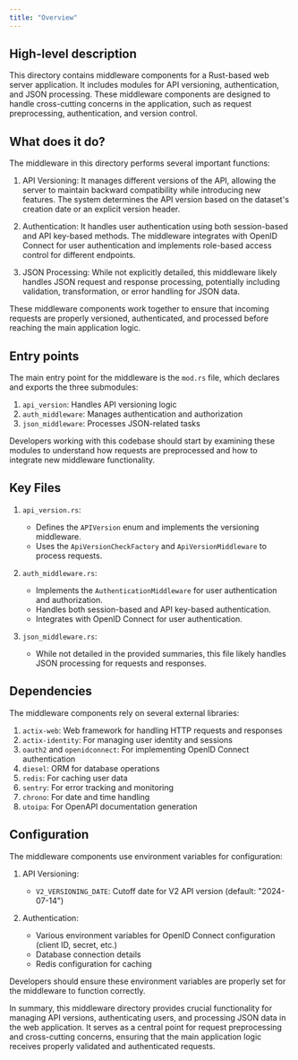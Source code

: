 ```yaml
---
title: "Overview"
---
```


## High-level description
This directory contains middleware components for a Rust-based web server application. It includes modules for API versioning, authentication, and JSON processing. These middleware components are designed to handle cross-cutting concerns in the application, such as request preprocessing, authentication, and version control.

## What does it do?
The middleware in this directory performs several important functions:

1. API Versioning: It manages different versions of the API, allowing the server to maintain backward compatibility while introducing new features. The system determines the API version based on the dataset's creation date or an explicit version header.

2. Authentication: It handles user authentication using both session-based and API key-based methods. The middleware integrates with OpenID Connect for user authentication and implements role-based access control for different endpoints.

3. JSON Processing: While not explicitly detailed, this middleware likely handles JSON request and response processing, potentially including validation, transformation, or error handling for JSON data.

These middleware components work together to ensure that incoming requests are properly versioned, authenticated, and processed before reaching the main application logic.

## Entry points
The main entry point for the middleware is the `mod.rs` file, which declares and exports the three submodules:

1. `api_version`: Handles API versioning logic
2. `auth_middleware`: Manages authentication and authorization
3. `json_middleware`: Processes JSON-related tasks

Developers working with this codebase should start by examining these modules to understand how requests are preprocessed and how to integrate new middleware functionality.

## Key Files
1. `api_version.rs`: 
   - Defines the `APIVersion` enum and implements the versioning middleware.
   - Uses the `ApiVersionCheckFactory` and `ApiVersionMiddleware` to process requests.

2. `auth_middleware.rs`:
   - Implements the `AuthenticationMiddleware` for user authentication and authorization.
   - Handles both session-based and API key-based authentication.
   - Integrates with OpenID Connect for user authentication.

3. `json_middleware.rs`:
   - While not detailed in the provided summaries, this file likely handles JSON processing for requests and responses.

## Dependencies
The middleware components rely on several external libraries:

1. `actix-web`: Web framework for handling HTTP requests and responses
2. `actix-identity`: For managing user identity and sessions
3. `oauth2` and `openidconnect`: For implementing OpenID Connect authentication
4. `diesel`: ORM for database operations
5. `redis`: For caching user data
6. `sentry`: For error tracking and monitoring
7. `chrono`: For date and time handling
8. `utoipa`: For OpenAPI documentation generation

## Configuration
The middleware components use environment variables for configuration:

1. API Versioning:
   - `V2_VERSIONING_DATE`: Cutoff date for V2 API version (default: "2024-07-14")

2. Authentication:
   - Various environment variables for OpenID Connect configuration (client ID, secret, etc.)
   - Database connection details
   - Redis configuration for caching

Developers should ensure these environment variables are properly set for the middleware to function correctly.

In summary, this middleware directory provides crucial functionality for managing API versions, authenticating users, and processing JSON data in the web application. It serves as a central point for request preprocessing and cross-cutting concerns, ensuring that the main application logic receives properly validated and authenticated requests.